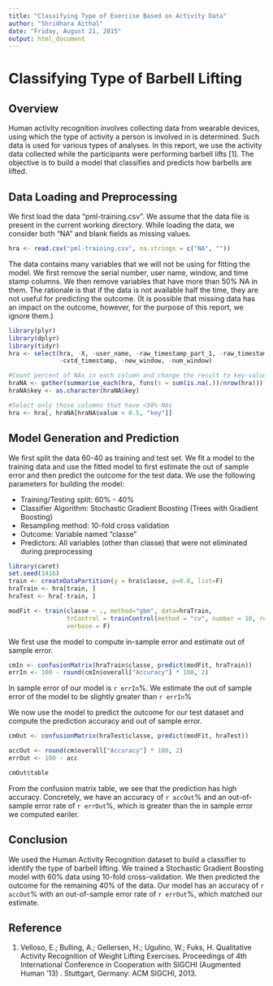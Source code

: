 ```yaml
---
title: "Classifying Type of Exercise Based on Activity Data"
author: "Shridhara Aithal"
date: "Friday, August 21, 2015"
output: html_document
---
```


Classifying Type of Barbell Lifting
===================================

## Overview

Human activity recognition involves collecting data from wearable devices, using which the type of activity a person is involved in is determined. Such data is used for various types of analyses. In this report, we use the activity data collected while the participants were performing barbell lifts [1]. The objective is to build a model that classifies and predicts how barbells are lifted.

## Data Loading and Preprocessing

We first load the data "pml-training.csv". We assume that the data file is present in the current working directory. While loading the data, we consider both "NA" and blank fields as missing values.

```r
hra <- read.csv("pml-training.csv", na.strings = c("NA", ""))
```
The data contains many variables that we will not be using for fitting the model. We first remove the serial number, user name, window, and time stamp columns. We then remove variables that have more than 50% NA in them. The rationale is that if the data is not available half the time, they are not useful for predicting the outcome. (It is possible that missing data has an impact on the outcome, however, for the purpose of this report, we ignore them.)

```r
library(plyr)
library(dplyr)
library(tidyr)
hra <- select(hra, -X, -user_name, -raw_timestamp_part_1, -raw_timestamp_part_2, 
              -cvtd_timestamp, -new_window, -num_window)

#Count percent of NAs in each column and change the result to key-value pair
hraNA <- gather(summarise_each(hra, funs(s = sum(is.na(.))/nrow(hra))))
hraNA$key <- as.character(hraNA$key)

#Select only those columns that have <50% NAs
hra <- hra[, hraNA[hraNA$value < 0.5, "key"]]
```

## Model Generation and Prediction

We first split the data 60-40 as training and test set. We fit a model to the training data and use the fitted model to first estimate the out of sample error and then predict the outcome for the test data. We use the following parameters for building the model:

* Training/Testing split: 60% - 40%
* Classifier Algorithm: Stochastic Gradient Boosting (Trees with Gradient Boosting)
* Resampling method: 10-fold cross validation
* Outcome: Variable named "classe"
* Predictors: All variables (other than classe) that were not eliminated during preprocessing

```r
library(caret)
set.seed(1416)
train <- createDataPartition(y = hra$classe, p=0.6, list=F)
hraTrain <- hra[train, ]
hraTest <- hra[-train, ]

modFit <- train(classe ~ ., method="gbm", data=hraTrain, 
                trControl = trainControl(method = "cv", number = 10, repeats = 1), 
                verbose = F)
```

We first use the model to compute in-sample error and estimate out of sample error.
```r
cmIn <- confusionMatrix(hraTrain$classe, predict(modFit, hraTrain))
errIn <- 100 - round(cmIn$overall["Accuracy"] * 100, 2)
```
In sample error of our model is `r errIn`%. We estimate the out of sample error of the model to be slightly greater than `r errIn`%

We now use the model to predict the outcome for our test dataset and compute the prediction accuracy and out of sample error.
```r
cmOut <- confusionMatrix(hraTest$classe, predict(modFit, hraTest))

accOut <- round(cm$overall["Accuracy"] * 100, 2)
errOut <- 100 - acc

cmOut$table

```

From the confusion matrix table, we see that the prediction has high accuracy. Concretely, we have an accuracy of `r accOut`% and an out-of-sample error rate of `r errOut`%, which is greater than the in sample error we computed eariler.


## Conclusion
We used the Human Activity Recognition dataset to build a classifier to identify the type of barbell lifting. We trained a Stochastic Gradient Boosting model with 60% data using 10-fold cross-validation. We then predicted the outcome for the remaining 40% of the data. Our model has an accuracy of `r accOut`% with an out-of-sample error rate of `r errOut`%, which matched our estimate.

## Reference

1. Velloso, E.; Bulling, A.; Gellersen, H.; Ugulino, W.; Fuks, H. Qualitative Activity Recognition of Weight Lifting Exercises. Proceedings of 4th International Conference in Cooperation with SIGCHI (Augmented Human '13) . Stuttgart, Germany: ACM SIGCHI, 2013. 